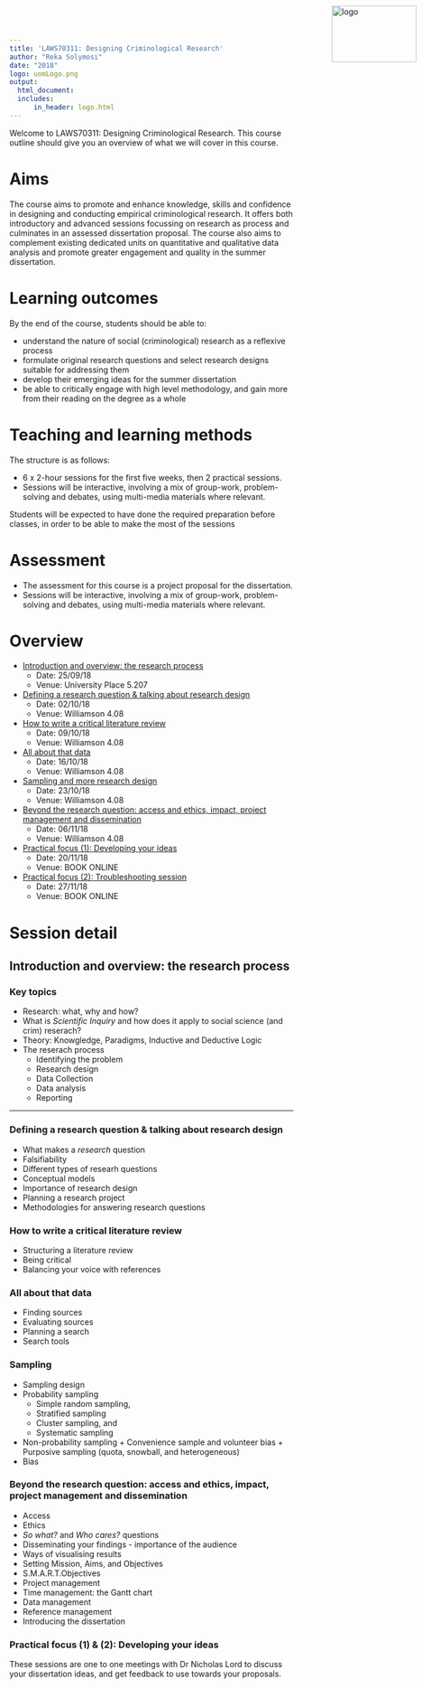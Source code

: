 ```yaml
---
title: 'LAWS70311: Designing Criminological Research'
author: "Reka Solymosi"
date: "2018"
logo: uomLogo.png
output:
  html_document:
  includes:
      in_header: logo.html
---
```

<img src="uomLogo.png" alt="logo" height="100" width="150" style="position:absolute;top:10px;right:10px;" />


Welcome to LAWS70311: Designing Criminological Research. This course outline should give you an overview of what we will cover in this course.

# Aims
The course aims to promote and enhance knowledge, skills and confidence in designing and conducting empirical criminological research. It offers both introductory and advanced sessions focussing on research as process and culminates in an assessed dissertation proposal.
The course also aims to complement existing dedicated units on quantitative and qualitative data analysis and promote greater engagement and quality in the summer dissertation.

# Learning outcomes
By the end of the course, students should be able to:
 
- understand the nature of social (criminological) research as a reflexive process
- formulate original research questions and select research designs suitable for addressing them
- develop their emerging ideas for the summer dissertation
- be able to critically engage with high level methodology, and gain more from their reading on the degree as a whole

# Teaching and learning methods

The structure is as follows: 

- 6 x 2-hour sessions for the first five weeks, then 2 practical sessions. 
- Sessions will be interactive, involving a mix of group-work, problem-solving and debates, using multi-media materials where relevant.

Students will be expected to have done the required preparation before classes, in order to be able to make the most of the sessions

# Assessment

- The assessment for this course is a project proposal for the dissertation.  
- Sessions will be interactive, involving a mix of group-work, problem-solving and debates, using multi-media materials where relevant.

# Overview
- [Introduction and overview: the research process](#sess1)
    + Date: 25/09/18
    + Venue: University Place 5.207
- [Defining a research question & talking about research design](#sess2)
    + Date: 02/10/18
    + Venue: Williamson 4.08
- [How to write a critical literature review](#sess3)
    + Date: 09/10/18
    + Venue: Williamson 4.08
- [All about that data](#sess4)
    + Date: 16/10/18
    + Venue: Williamson 4.08
- [Sampling and more research design](#sess5)
    + Date: 23/10/18
    + Venue: Williamson 4.08
- [Beyond the research question: access and ethics, impact, project management and dissemination](#sess6)
    + Date: 06/11/18
    + Venue: Williamson 4.08
- [Practical focus (1): Developing your ideas](#sess7)
    + Date: 20/11/18
    + Venue: BOOK ONLINE
- [Practical focus (2): Troubleshooting session](#sess8)
    + Date: 27/11/18
    + Venue: BOOK ONLINE

# Session detail

## Introduction and overview: the research process {#sess1}


### Key topics

* Research: what, why and how?
* What is *Scientific Inquiry* and how does it apply to social science (and crim) reserach?
* Theory: Knowgledge, Paradigms, Inductive and Deductive Logic
* The reserach process
    + Identifying the problem
    + Research design
    + Data Collection
    + Data analysis
    + Reporting
    
<!--
###Reading for the session

- Chapter 1 (pp xviii - 27) ['How to do your research project : a guide for students in education and applied social sciences' by Gary Thomas](https://www.vlebooks.com/vleweb/Product/Index/548988?page=0)
- Editorial Introduction (pages 1-7) of The [SAGE Handbook of Criminological Research Methods - Edited By David Gadd, Susanne Karstedt, Steven F. Messner.](https://www.dawsonera.com/abstract/9781446254462)
- Chapter 1 (pp 1-20) of [Designing Research in the Social Sciences - Martino Maggetti, Claudio Radaelli, Fabrizio Gilardi.](http://ebookcentral.proquest.com/lib/manchester/detail.action?docID=1110116)
- Watch [The Process of Research.](https://www.youtube.com/watch?v=zCdS5Zy5CNE) video 21min 46 

-->

_____________________


### Defining a research question & talking about research design {#sess2}


* What makes a *research* question
* Falsifiability 
* Different types of researh questions
* Conceptual models
* Importance of research design
* Planning a research project
* Methodologies for answering research questions


### How to write a critical literature review {#sess3}

* Structuring a literature review
* Being critical
* Balancing your voice with references

### All about that data {#sess4}

* Finding sources
* Evaluating sources
* Planning a search
* Search tools

### Sampling {#sess5}

* Sampling design
- Probability sampling
     + Simple random sampling,
     + Stratified sampling
     + Cluster sampling, and
     + Systematic sampling 
- Non-probability sampling
      + Convenience sample and volunteer bias
      + Purposive sampling (quota, snowball, and heterogeneous) 
* Bias

### Beyond the research question: access and ethics, impact, project management and dissemination {#sess6}

- Access
- Ethics
- *So what?* and *Who cares?* questions
- Disseminating your findings - importance of the audience
- Ways of visualising results
- Setting Mission, Aims, and Objectives
- S.M.A.R.T.Objectives
- Project management
- Time management: the Gantt chart
- Data management
- Reference management
- Introducing the dissertation

### Practical focus (1) & (2): Developing your ideas {#sess8}

These sessions are one to one meetings with Dr Nicholas Lord to discuss your dissertation ideas, and get feedback to use towards your proposals. 


<!--
This is an R Markdown document. Markdown is a simple formatting syntax for authoring HTML, PDF, and MS Word documents. For more details on using R Markdown see <http://rmarkdown.rstudio.com>.

When you click the **Knit** button a document will be generated that includes both content as well as the output of any embedded R code chunks within the document. You can embed an R code chunk like this:

```r
summary(cars)
```

You can also embed plots, for example:

```r
plot(cars)
```

Note that the `echo = FALSE` parameter was added to the code chunk to prevent printing of the R code that generated the plot.
-->

